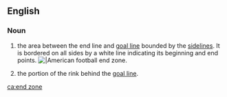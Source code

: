 ==English==
{{wikipedia}}

===Noun===
{{en-noun|head=[[end]] [[zone]]}}

# {{lb|en|American football}} the area between the end line and [[goal line]] bounded by the [[sideline]]s. It is bordered on all sides by a white line indicating its beginning and end points. [[Image:120107-LA-USC-UCLA05-TDMcKnight.jpg|thumb||American football end zone.]]
# {{lb|en|field hockey}} the portion of the rink behind the [[goal line]].

[[ca:end zone]]